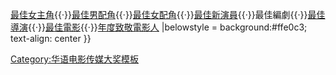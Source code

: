 {{Navbox with columns
|name  = 华语电影传媒大奖最佳男配角
|title = {{{1|}}}[[华语电影传媒大奖]]最佳男配角
|titlestyle = background: #dcb28c

|col1 = 2004 [[廖啟智]]、[[胡坤]]<br />2010 [[高捷 (演員)|高捷]]<br />2016 [[王千源|王千源]]
|col2 = 2005 [[張兆輝]]<br /> 2011 [[馬如龍 (1940年)|馬如龍]]<br />2017 [[納豆 (藝人)|林郁智]]
|col3 = 2006 [[姚安濂]] <br /> 2012 [[濮存昕]]<br />2018 [[张译]]
|col4 = 2007 [[黄渤|黃渤]]<br /> 2013 [[杜汶澤]]<br />2019 [[張頌文]]
|col5 = 2008 [[王硯輝]]<br /> 2014 [[王庆祥]]
|col6 = 2009 [[王學圻]]<br /> 2015 [[陈建斌]]
| below ={{Nowrap begin}}<small>註：最佳男配角獎由2004年開始增設，該年分为港台、内地两个类别。2017年改为年度专业推荐。</small>{{Nowrap end}}<br />
 [[Template:华语电影传媒大奖最佳男主角|最佳男主角]]{{·}}[[Template:华语电影传媒大奖最佳女主角|最佳女主角]]{{·}}[[Template:华语电影传媒大奖最佳男配角|最佳男配角]]{{·}}[[Template:华语电影传媒大奖最佳女配角|最佳女配角]]{{·}}[[Template:华语电影传媒大奖最佳新演員|最佳新演員]]{{·}}最佳編劇{{·}}[[Template:华语电影传媒大奖最佳导演|最佳導演]]{{·}}[[Template:华语电影传媒大奖最佳电影|最佳電影]]{{·}}[[Template:华语电影传媒大奖年度致敬电影人|年度致敬電影人]]
|belowstyle = background:#ffe0c3; text-align: center
}}<noinclude>
[[Category:华语电影传媒大奖最佳男配角得主| ]]
[[Category:华语电影传媒大奖模板]]
</noinclude>